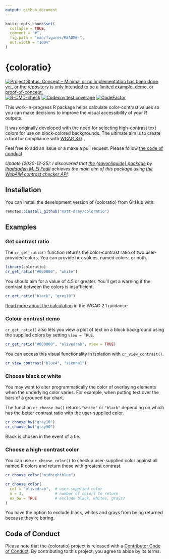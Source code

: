 ```yaml
---
output: github_document
---
```


<!-- README.md is generated from README.Rmd. Please edit that file -->

```r
knitr::opts_chunk$set(
  collapse = TRUE,
  comment = "#",
  fig.path = "man/figures/README-",
  out.width = "100%"
)
```

# {coloratio}

<!-- badges: start -->
[![Project Status: Concept – Minimal or no implementation has been done
yet, or the repository is only intended to be a limited example, demo,
or
proof-of-concept.](https://www.repostatus.org/badges/latest/concept.svg)](https://www.repostatus.org/#concept)
[![R-CMD-check](https://github.com/matt-dray/coloratio/workflows/R-CMD-check/badge.svg)](https://github.com/matt-dray/coloratio/actions)
[![Codecov test coverage](https://codecov.io/gh/matt-dray/coloratio/branch/main/graph/badge.svg)](https://codecov.io/gh/matt-dray/coloratio?branch=main)
[![CodeFactor](https://www.codefactor.io/repository/github/matt-dray/coloratio/badge/main)](https://www.codefactor.io/repository/github/matt-dray/coloratio/overview/main)
<!-- badges: end -->

This work-in-progress R package helps calculate color-contrast values so you can make decisions to improve the visual accessibility of your R outputs. 

It was originally developed with the need for selecting high-contrast text colors for use on block-colored backgrounds. The ultimate aim is to create a tool for compliance with [WCAG 3.0](https://w3c.github.io/silver/guidelines/).

Feel free to add an issue or a make a pull request. Please follow [the code of conduct](https://www.contributor-covenant.org/version/2/0/code_of_conduct/).

_Update (2020-12-25): I discovered that [the {savonliquide} package](https://github.com/feddelegrand7/savonliquide) by [Ihaddaden M. El Fodil](https://twitter.com/moh_fodil) achieves the main aim of this package using [the WebAIM contrast checker API](https://webaim.org/resources/contrastchecker/)._

## Installation

You can install the development version of {coloratio} from GitHub with:

```r
remotes::install_github("matt-dray/coloratio")
```

## Examples

### Get contrast ratio

The `cr_get_ratio()` function returns the color-contrast ratio of two user-provided colors. You can provide hex values, named colors, or both.

```r
library(coloratio)
cr_get_ratio("#000000", "white")
```

You should aim for a value of 4.5 or greater. You'll get a warning if the contrast between the colors is insufficient.

```r
cr_get_ratio("black", "grey10")
```

[Read more about the calculation](https://www.w3.org/TR/WCAG/#dfn-relative-luminance) in the WCAG 2.1 guidance.

### Colour contrast demo

`cr_get_ratio()` also lets you view a plot of text on a block background using the supplied colors by setting `view = TRUE`.

```r
cr_get_ratio("#000000", "olivedrab", view = TRUE)
```

You can access this visual functionality in isolation with `cr_view_contrast()`.

```r
cr_view_contrast("blue4", "sienna1")
```

### Choose black or white

You may want to alter programmatically the color of overlaying elements when the underlying color varies. For example, when putting text over the bars of a grouped bar chart.

The function `cr_choose_bw()` returns `"white"` or `"black"` depending on which has the better contrast ratio with the user-supplied color.

```r
cr_choose_bw("gray10")
cr_choose_bw("gray90")
```

Black is chosen in the event of a tie.

### Choose a high-contrast color

You can use `cr_choose_color()` to check a user-supplied color against all named R colors and return those with greatest contrast.

```r
cr_choose_color("midnightblue")

cr_choose_color(
  col = "olivedrab",  # user-supplied color
  n = 3,              # number of colors to return
  ex_bw = TRUE        # exclude black, whites, grays?
)
```

You have the option to exclude black, whites and grays from being returned because they're boring.

## Code of Conduct {#conduct}

Please note that the {coloratio} project is released with a [Contributor Code of Conduct](https://contributor-covenant.org/version/2/0/CODE_OF_CONDUCT.html). By contributing to this project, you agree to abide by its terms.

